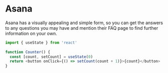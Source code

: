 #  Asana

Asana has a visually appealing and simple form, so you can get the answers to any questions you may have and mention their FAQ page to find further information on your own.

```js {1,4-5}
import { useState } from 'react'
 
function Counter() {
  const [count, setCount] = useState(0)
  return <button onClick={() => setCount(count + 1)}>{count}</button>
}
```